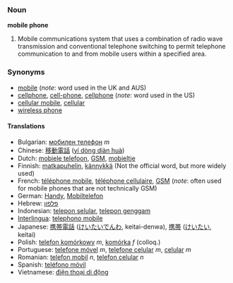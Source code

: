 ===Noun===
'''mobile phone'''

#Mobile communications system that uses a combination of radio wave transmission and conventional telephone switching to permit telephone communication to and from mobile users within a specified area.

===Synonyms===
*[[mobile]] (''note'': word used in the UK and AUS)
*[[cellphone]], [[cell-phone]], [[cellphone]] (''note'': word used in the US)
*[[cellular mobile]], [[cellular]]
*[[wireless phone]]

====Translations====
*Bulgarian: [[мобилен телефон]] ''m''
*Chinese: [[移動電話]] ([[yí dòng diàn huà]])
*Dutch: [[mobiele telefoon]], [[GSM]], [[mobieltje]]
*Finnish: [[matkapuhelin]], [[kännykkä]] (Not the official word, but more widely used) 
*French: [[téléphone mobile]], [[téléphone cellulaire]], [[GSM]] (''note'': often used for mobile phones that are not technically GSM)
*German: [[Handy]], [[Mobiltelefon]]
*Hebrew: [[פלפון]]
*Indonesian: [[telepon selular]], [[telepon genggam]]
*[[Interlingua]]: [[telephono mobile]]
*Japanese: [[携帯電話]] ([[けいたいでんわ]], keitai-denwa), [[携帯]] ([[けいたい]], keitai)
*Polish: [[telefon komórkowy]] ''m'', [[komórka]] ''f'' (colloq.)
*Portuguese: [[telefone móvel]] ''m'', [[telefone celular]] ''m'', [[celular]] ''m''
*Romanian: [[telefon mobil]] ''n'', [[telefon celular]] ''n'' 
*Spanish: [[teléfono móvil]]
*Vietnamese: [[điện thoại di động]]